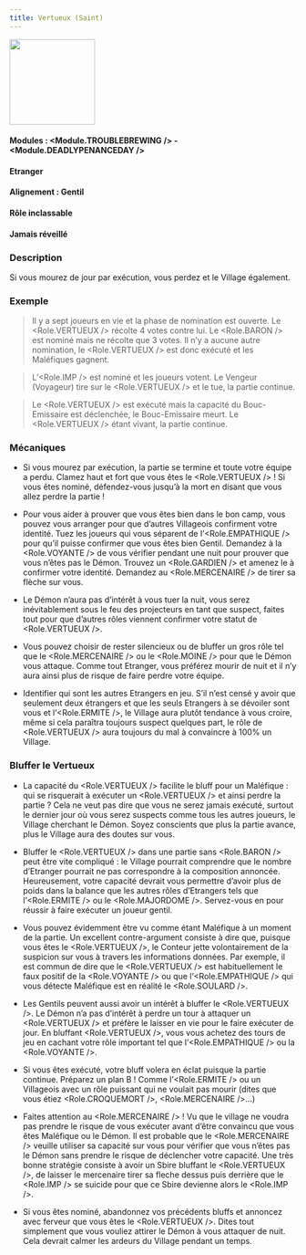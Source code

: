 ```yaml
---
title: Vertueux (Saint)
---
```



<img src='/img/blood-on-the-clocktower/roles/vertueux.png' height='150' />

#### Modules : <Module.TROUBLEBREWING /> - <Module.DEADLYPENANCEDAY />
#### Etranger
#### Alignement : Gentil
#### Rôle inclassable
#### Jamais réveillé

### Description
Si vous mourez de jour par exécution, vous perdez et le Village également.


### Exemple
> Il y a sept joueurs en vie et la phase de nomination est ouverte. Le <Role.VERTUEUX /> récolte 4 votes contre lui. Le <Role.BARON /> est nominé mais ne récolte que 3 votes. Il n’y a aucune autre nomination, le <Role.VERTUEUX /> est donc exécuté et les Maléfiques gagnent.

> L’<Role.IMP /> est nominé et les joueurs votent. Le Vengeur (Voyageur) tire sur le <Role.VERTUEUX /> et le tue, la partie continue.

> Le <Role.VERTUEUX /> est exécuté mais la capacité du Bouc-Emissaire est déclenchée, le Bouc-Emissaire meurt. Le <Role.VERTUEUX /> étant vivant, la partie continue.


### Mécaniques
- Si vous mourez par exécution, la partie se termine et toute votre équipe a perdu. Clamez haut et fort que vous êtes le <Role.VERTUEUX /> ! Si vous êtes nominé, défendez-vous jusqu’à la mort en disant que vous allez perdre la partie !

- Pour vous aider à prouver que vous êtes bien dans le bon camp, vous pouvez vous arranger pour que d’autres Villageois confirment votre identité. Tuez les joueurs qui vous séparent de l’<Role.EMPATHIQUE /> pour qu’il puisse confirmer que vous êtes bien Gentil. Demandez à la <Role.VOYANTE /> de vous vérifier pendant une nuit pour prouver que vous n’êtes pas le Démon. Trouvez un <Role.GARDIEN /> et amenez le à confirmer votre identité. Demandez au <Role.MERCENAIRE /> de tirer sa flèche sur vous.

- Le Démon n’aura pas d’intérêt à vous tuer la nuit, vous serez inévitablement sous le feu des projecteurs en tant que suspect, faites tout pour que d’autres rôles viennent confirmer votre statut de <Role.VERTUEUX />.

- Vous pouvez choisir de rester silencieux ou de bluffer un gros rôle tel que le <Role.MERCENAIRE /> ou le <Role.MOINE /> pour que le Démon vous attaque. Comme tout Etranger, vous préférez mourir de nuit et il n’y aura ainsi plus de risque de faire perdre votre équipe.

- Identifier qui sont les autres Etrangers en jeu. S’il n’est censé y avoir que seulement deux étrangers et que les seuls Etrangers à se dévoiler sont vous et l’<Role.ERMITE />, le Village aura plutôt tendance à vous croire, même si cela paraîtra toujours suspect quelques part, le rôle de <Role.VERTUEUX /> aura toujours du mal à convaincre à 100% un Village.


### Bluffer le Vertueux
- La capacité du <Role.VERTUEUX /> facilite le bluff pour un Maléfique : qui se risquerait à exécuter un <Role.VERTUEUX /> et ainsi perdre la partie ? Cela ne veut pas dire que vous ne serez jamais exécuté, surtout le dernier jour où vous serez suspects comme tous les autres joueurs, le Village cherchant le Démon. Soyez conscients que plus la partie avance, plus le Village aura des doutes sur vous.

- Bluffer le <Role.VERTUEUX /> dans une partie sans <Role.BARON /> peut être vite compliqué : le Village pourrait comprendre que le nombre d’Etranger pourrait ne pas correspondre à la composition annoncée. Heureusement, votre capacité devrait vous permettre d’avoir plus de poids dans la balance que les autres rôles d’Etrangers tels que l’<Role.ERMITE /> ou le <Role.MAJORDOME />. Servez-vous en pour réussir à faire exécuter un joueur gentil.

- Vous pouvez évidemment être vu comme étant Maléfique à un moment de la partie. Un excellent contre-argument consiste à dire que, puisque vous êtes le <Role.VERTUEUX />, le Conteur jette volontairement de la suspicion sur vous à travers les informations données. Par exemple, il est commun de dire que le <Role.VERTUEUX /> est habituellement le faux positif de la <Role.VOYANTE /> ou que l’<Role.EMPATHIQUE /> qui vous détecte Maléfique est en réalité le <Role.SOULARD />.

- Les Gentils peuvent aussi avoir un intérêt à bluffer le <Role.VERTUEUX />. Le Démon n’a pas d’intérêt à perdre un tour à attaquer un <Role.VERTUEUX /> et préfère le laisser en vie pour le faire exécuter de jour. En bluffant <Role.VERTUEUX />, vous vous achetez des tours de jeu en cachant votre rôle important tel que l’<Role.EMPATHIQUE /> ou la <Role.VOYANTE />.

- Si vous êtes exécuté, votre bluff volera en éclat puisque la partie continue. Préparez un plan B ! Comme l’<Role.ERMITE /> ou un Villageois avec un rôle puissant qui ne voulait pas mourir (dites que vous étiez <Role.CROQUEMORT />, <Role.MERCENAIRE />...)

- Faites attention au <Role.MERCENAIRE /> ! Vu que le village ne voudra pas prendre le risque de vous exécuter avant d’être convaincu que vous êtes Maléfique ou le Démon. Il est probable que le <Role.MERCENAIRE /> veuille utiliser sa capacité sur vous pour vérifier que vous n’êtes pas le Démon sans prendre le risque de déclencher votre capacité. Une très bonne stratégie consiste à avoir un Sbire bluffant le <Role.VERTUEUX />, de laisser le mercenaire tirer sa fleche dessus puis derrière que le <Role.IMP /> se suicide pour que ce Sbire devienne alors le <Role.IMP />.

- Si vous êtes nominé, abandonnez vos précédents bluffs et annoncez avec ferveur que vous êtes le <Role.VERTUEUX />. Dites tout simplement que vous vouliez attirer le Démon à vous attaquer de nuit. Cela devrait calmer les ardeurs du Village pendant un temps.
